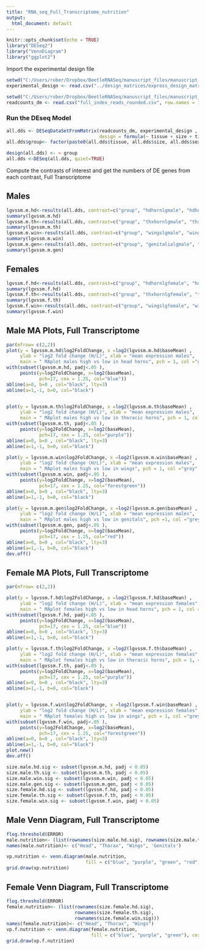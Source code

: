 ```yaml
---
title: "RNA_seq_Full_Transcriptome_nutrition"
output:
  html_document: default
---
```


```r
knitr::opts_chunk$set(echo = TRUE)
library("DESeq2")
library("VennDiagram")
library("ggplot2")
```


Import the experimental design file
```r
setwd("C:/Users/rober/Dropbox/BeetleRNASeq/manuscript_files/manuscript_data/design_matrices")
experimental_design <- read.csv("../design_matrices/express_design_matrix.csv",row.names = 1)

```


```r
setwd("C:/Users/rober/Dropbox/BeetleRNASeq/manuscript_files/manuscript_data/sailfish_raw_counts")
readcounts_dm <- read.csv("full_index_reads_rounded.csv", row.names = 1)
```

### Run the DEseq Model
```r
all.dds <- DESeqDataSetFromMatrix(readcounts_dm, experimental_design , 
                                  design = formula(~ tissue + size + tissue:size))
all.dds$group<- factor(paste0(all.dds$tissue, all.dds$size, all.dds$sex))

design(all.dds) <- ~ group
all.dds <-DESeq(all.dds, quiet=TRUE)
```

Compute the contrasts of interest and get the numbers of DE genes from each contrast, Full Transcriptome

## Males


```r
lgvssm.m.hd<-results(all.dds, contrast=c("group", "hdhornlgmale", "hdhornsmmale"), alpha = 0.05)
summary(lgvssm.m.hd)
lgvssm.m.th<-results(all.dds, contrast=c("group", "thxhornlgmale", "thxhornsmmale"), alpha = 0.05)
summary(lgvssm.m.th)
lgvssm.m.win<-results(all.dds, contrast=c("group", "wingslgmale", "wingssmmale"), alpha = 0.05)
summary(lgvssm.m.win)
lgvssm.m.gen<-results(all.dds, contrast=c("group", "genitalialgmale", "genitaliasmmale"), alpha = 0.05)
summary(lgvssm.m.gen)

```

## Females


```r

lgvssm.f.hd<-results(all.dds, contrast=c("group", "hdhornlgfemale", "hdhornsmfemale"), alpha = 0.05)
summary(lgvssm.f.hd)
lgvssm.f.th<-results(all.dds, contrast=c("group", "thxhornlgfemale", "thxhornsmfemale"), alpha = 0.05)
summary(lgvssm.f.th)
lgvssm.f.win<-results(all.dds, contrast=c("group", "wingslgfemale", "wingssmfemale"), alpha = 0.05)
summary(lgvssm.f.win)
```


## Male MA Plots, Full Transcriptome


```r
par(mfrow= c(2,2))
plot(y = lgvssm.m.hd$log2FoldChange, x =log2(lgvssm.m.hd$baseMean) , 
     ylab = "log2 fold change (H/L)", xlab = "mean expression males",
     main = " MAplot males high vs low in head horns", pch = 1, col ="grey", ylim=c(-3,3))
with(subset(lgvssm.m.hd, padj<.05 ), 
     points(y=log2FoldChange, x=log2(baseMean),
            pch=17, cex = 1.25, col="blue"))
abline(a=0, b=0 , col="black", lty=3)
abline(a=1,-1, b=0, col="black")


plot(y = lgvssm.m.th$log2FoldChange, x =log2(lgvssm.m.th$baseMean) , 
     ylab = "log2 fold change (H/L)", xlab = "mean expression males",
     main = " MAplot males high vs low in thoracic horns", pch = 1, col ="grey", ylim=c(-3,3))
with(subset(lgvssm.m.th, padj<.05 ), 
     points(y=log2FoldChange, x=log2(baseMean),
            pch=17, cex = 1.25, col="purple"))
abline(a=0, b=0 , col="black", lty=3)
abline(a=1,-1, b=0, col="black")

plot(y = lgvssm.m.win$log2FoldChange, x =log2(lgvssm.m.win$baseMean) , 
     ylab = "log2 fold change (H/L)", xlab = "mean expression males",
     main = " MAplot males high vs low in wings", pch = 1, col ="grey", ylim=c(-3,3))
with(subset(lgvssm.m.win, padj<.05 ), 
     points(y=log2FoldChange, x=log2(baseMean),
            pch=17, cex = 1.25, col="forestgreen"))
abline(a=0, b=0 , col="black", lty=3)
abline(a=1,-1, b=0, col="black")

plot(y = lgvssm.m.gen$log2FoldChange, x =log2(lgvssm.m.gen$baseMean) , 
     ylab = "log2 fold change (H/L)", xlab = "mean expression males",
     main = " MAplot males high vs low in genitals", pch =1, col ="grey", ylim=c(-3,3))
with(subset(lgvssm.m.gen, padj<.05 ), 
     points(y=log2FoldChange, x=log2(baseMean),
            pch=17, cex = 1.25, col="red"))
abline(a=0, b=0 , col="black", lty=3)
abline(a=1,-1, b=0, col="black")
dev.off()

```
## Female MA Plots, Full Transcriptome


```r
par(mfrow= c(2,2))

plot(y = lgvssm.f.hd$log2FoldChange, x =log2(lgvssm.f.hd$baseMean) , 
     ylab = "log2 fold change (H/L)", xlab = "mean expression females",
     main = " MAplot females high vs low in head horns", pch = 1, col ="grey", ylim=c(-4,4))
with(subset(lgvssm.f.hd, padj<.05 ), 
     points(y=log2FoldChange, x=log2(baseMean),
            pch=17, cex = 1.25, col="blue"))
abline(a=0, b=0 , col="black", lty=3)
abline(a=1,-1, b=0, col="black")

plot(y = lgvssm.f.th$log2FoldChange, x =log2(lgvssm.f.th$baseMean) , 
     ylab = "log2 fold change (H/L)", xlab = "mean expression females",
     main = " MAplot females high vs low in thoracic horns", pch = 1, col ="grey", ylim=c(-4,4))
with(subset(lgvssm.f.th, padj<.05 ), 
     points(y=log2FoldChange, x=log2(baseMean),
            pch=17, cex = 1.25, col="purple"))
abline(a=0, b=0 , col="black", lty=3)
abline(a=1,-1, b=0, col="black")


plot(y = lgvssm.f.win$log2FoldChange, x =log2(lgvssm.f.win$baseMean) , 
     ylab = "log2 fold change (H/L)", xlab = "mean expression females",
     main = " MAplot females high vs low in wings", pch = 1, col ="grey", ylim=c(-4,4))
with(subset(lgvssm.f.win, padj<.05 ), 
     points(y=log2FoldChange, x=log2(baseMean),
            pch=17, cex = 1.25, col="forestgreen"))
abline(a=0, b=0 , col="black", lty=3)
abline(a=1,-1, b=0, col="black")
plot.new()
dev.off()
```


```r
size.male.hd.sig <- subset(lgvssm.m.hd, padj < 0.05)
size.male.th.sig <- subset(lgvssm.m.th, padj < 0.05)
size.male.win.sig <- subset(lgvssm.m.win, padj < 0.05)
size.male.gen.sig <- subset(lgvssm.m.gen, padj < 0.05)
size.female.hd.sig <- subset(lgvssm.f.hd, padj < 0.05)
size.female.th.sig <- subset(lgvssm.f.th, padj < 0.05)
size.female.win.sig <- subset(lgvssm.f.win, padj < 0.05)
```


## Male Venn Diagram, Full Transcriptome


```r
flog.threshold(ERROR)
male.nutrition<- (list(rownames(size.male.hd.sig), rownames(size.male.th.sig), rownames(size.male.win.sig), rownames(size.male.gen.sig)))
names(male.nutrition)<- c("Head", "Thorax", "Wings", 'Genitals')

vp.nutrition <- venn.diagram(male.nutrition, 
                             fill = c("blue", "purple", "green", "red"), cex=1.25, filename = NULL, main="Male Nutritionally Responsive Expression");
grid.draw(vp.nutrition)
```

## Female Venn Diagram, Full Transcriptome


```r
flog.threshold(ERROR)
female.nutrition<- (list(rownames(size.female.hd.sig), 
                         rownames(size.female.th.sig),
                         rownames(size.female.win.sig)))
names(female.nutrition)<- c("Head", "Thorax", "Wings")
vp.f.nutrition <- venn.diagram(female.nutrition, 
                               fill = c("blue", "purple", "green"), cex=1.25, filename = NULL, main="Female Nutritionally Responsive Expression");
grid.draw(vp.f.nutrition)
```
